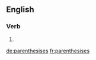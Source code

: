 ==English==

===Verb===
{{head|en}}

# {{en-third-person singular of|parenthesise}}

[[de:parenthesises]]
[[fr:parenthesises]]